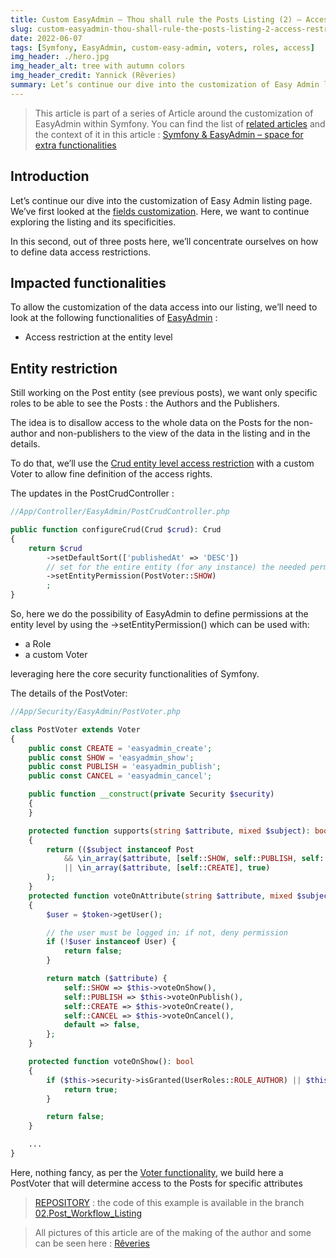 ```yaml
---
title: Custom EasyAdmin – Thou shall rule the Posts Listing (2) – Access restriction
slug: custom-easyadmin-thou-shall-rule-the-posts-listing-2-access-restriction
date: 2022-06-07
tags: [Symfony, EasyAdmin, custom-easy-admin, voters, roles, access]
img_header: ./hero.jpg
img_header_alt: tree with autumn colors
img_header_credit: Yannick (Rêveries)
summary: Let’s continue our dive into the customization of Easy Admin listing page. We’ve first looked at the fields customization. Here, we want to continue exploring the listing and its specificities. In this second, out of three posts here, we’ll concentrate ourselves on how to define data access restrictions.
---
```



> This article is part of a series of Article around the customization of EasyAdmin within Symfony. You can find the list of [related articles](/blog/tags/custom-easy-admin) and the context of it in this article : [Symfony & EasyAdmin – space for extra functionalities](/blog/symfony-easyadmin-space-for-extra-functionalities)

## Introduction

Let’s continue our dive into the customization of Easy Admin listing page. We’ve first looked at the [fields customization](/blog/custom-easyadmin-thou-shall-rule-the-posts-listing-1-fields-customization). Here, we want to continue exploring the listing and its specificities.

In this second, out of three posts here, we’ll concentrate ourselves on how to define data access restrictions.

## Impacted functionalities

To allow the customization of the data access into our listing, we’ll need to look at the following functionalities of [EasyAdmin](https://symfony.com/bundles/EasyAdminBundle/current/index.html) :

- Access restriction at the entity level

<BlogImage src="2022/custom-easyadmin-thou-shall-rule-the-posts-listing-2-access-restriction/doors.jpg" alt="Two doors next to each other" />

## Entity restriction

Still working on the Post entity (see previous posts), we want only specific roles to be able to see the Posts : the Authors and the Publishers.

The idea is to disallow access to the whole data on the Posts for the non-author and non-publishers to the view of the data in the listing and in the details.

To do that, we’ll use the [Crud entity level access restriction](https://symfony.com/bundles/EasyAdminBundle/current/security.html#restrict-access-to-fields) with a custom Voter to allow fine definition of the access rights.

The updates in the PostCrudController :

```php
//App/Controller/EasyAdmin/PostCrudController.php

public function configureCrud(Crud $crud): Crud
{
    return $crud
        ->setDefaultSort(['publishedAt' => 'DESC'])
        // set for the entire entity (for any instance) the needed permission by using a Custom Voter
        ->setEntityPermission(PostVoter::SHOW)
        ;
}
```

So, here we do the possibility of EasyAdmin to define permissions at the entity level by using the ->setEntityPermission() which can be used with:

- a Role
- a custom Voter

leveraging here the core security functionalities of Symfony.

The details of the PostVoter:

```php
//App/Security/EasyAdmin/PostVoter.php

class PostVoter extends Voter
{
    public const CREATE = 'easyadmin_create';
    public const SHOW = 'easyadmin_show';
    public const PUBLISH = 'easyadmin_publish';
    public const CANCEL = 'easyadmin_cancel';

    public function __construct(private Security $security)
    {
    }

    protected function supports(string $attribute, mixed $subject): bool
    {
        return (($subject instanceof Post
            && \in_array($attribute, [self::SHOW, self::PUBLISH, self::CANCEL], true))
            || \in_array($attribute, [self::CREATE], true)
        );
    }
    protected function voteOnAttribute(string $attribute, mixed $subject, TokenInterface $token): bool
    {
        $user = $token->getUser();

        // the user must be logged in; if not, deny permission
        if (!$user instanceof User) {
            return false;
        }

        return match ($attribute) {
            self::SHOW => $this->voteOnShow(),
            self::PUBLISH => $this->voteOnPublish(),
            self::CREATE => $this->voteOnCreate(),
            self::CANCEL => $this->voteOnCancel(),
            default => false,
        };
    }

    protected function voteOnShow(): bool
    {
        if ($this->security->isGranted(UserRoles::ROLE_AUTHOR) || $this->security->isGranted(UserRoles::ROLE_PUBLISHER)) {
            return true;
        }

        return false;
    }

    ...
}
```

Here, nothing fancy, as per the [Voter functionality](https://symfony.com/doc/current/security/voters.html), we build here a PostVoter that will determine access to the Posts for specific attributes

> [REPOSITORY](https://github.com/yalit/custom-easy-admin) : the code of this example is available in the branch [02.Post_Workflow_Listing](https://github.com/yalit/custom-easy-admin/tree/02.Post_Workflow_Listing)

> All pictures of this article are of the making of the author and some can be seen here : [Rêveries](/reveries)
